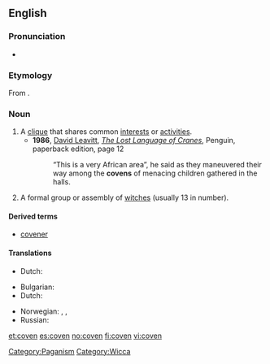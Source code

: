 ==English==
{{wikipedia}}

===Pronunciation===
{{rfp}}
* {{rhymes|ʌvən}}

===Etymology===
From {{etyl|ang}} {{term|cofan||chamber|lang=ang}}.

===Noun===
{{en-noun}}

# A [[clique]] that shares common [[interest]]s or [[activity|activities]].
#* '''1986''', [[w:David Leavitt|David Leavitt]], ''[[w:The Lost Language of Cranes|The Lost Language of Cranes]]'', Penguin, paperback edition, page 12
#*: “This is a very African area”, he said as they maneuvered their way among the '''covens''' of menacing children gathered in the halls.
# A formal group or assembly of [[witch]]es (usually 13 in number).

====Derived terms====
* [[covener]]

====Translations====
{{trans-top|clique}}
* Dutch: {{t|nl|kliek|m}}
{{trans-mid}}
{{trans-bottom}}

{{trans-top|formal group or assembly of witches}}
* Bulgarian: {{t|bg|сбор на вещици}}
* Dutch: {{t|nl|heksenkring|m}}
{{trans-mid}}
* Norwegian: {{t-|no|hekseforsamling|c}}, {{t-|no|heksemøte|n}}, {{t-|no|heksesabbat|m}}
* Russian: {{t+|ru|шабаш|m}}
{{trans-bottom}}

[[Category:Paganism]]
[[Category:Wicca]]

[[et:coven]]
[[es:coven]]
[[no:coven]]
[[fi:coven]]
[[vi:coven]]